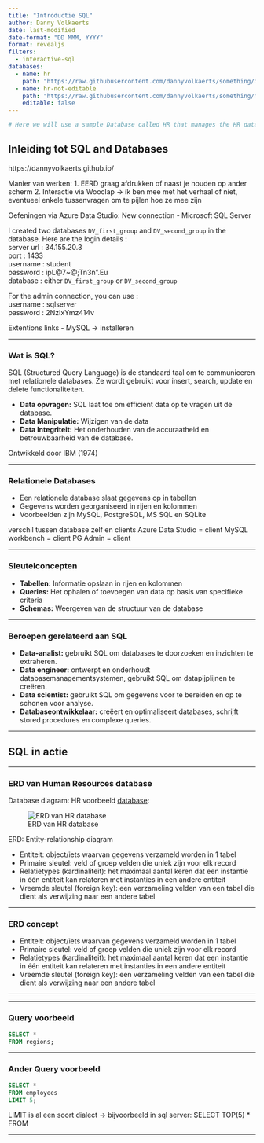 ```yaml
---
title: "Introductie SQL"
author: Danny Volkaerts
date: last-modified
date-format: "DD MMM, YYYY" 
format: revealjs
filters:
  - interactive-sql
databases:
  - name: hr
    path: "https://raw.githubusercontent.com/dannyvolkaerts/something/main/hr.sql"
  - name: hr-not-editable
    path: "https://raw.githubusercontent.com/dannyvolkaerts/something/main/hr.sql"
    editable: false
---
```



```r
# Here we will use a sample Database called HR that manages the HR data of the small businesses which is collected from [www.sqltutorial.org](https://www.sqltutorial.org/sql-sample-database/). And to create the database, a SQLite script file was used when rendering the document. Read the [extension docs](https://github.com/shafayetShafee/interactive-sql#using) for details.
```


## Inleiding tot SQL and Databases

:::{.notes}

https://dannyvolkaerts.github.io/

Manier van werken:
1. EERD graag afdrukken of naast je houden op ander scherm
2. Interactie via Wooclap -> ik ben mee met het verhaal of niet, eventueel enkele tussenvragen om te pijlen hoe ze mee zijn

Oefeningen via Azure Data Studio:
New connection - Microsoft SQL Server

I created two databases `DV_first_group` and `DV_second_group` in the database. Here are the login details :\
server url : 34.155.20.3\
port : 1433\
username : student\
password : ipL@7~@;Tn3n".Eu\
database : either `DV_first_group` or `DV_second_group` \

For the admin connection, you can use :\
username : sqlserver\
password : 2NzIxYmz414v\


Extentions links - MySQL -> installeren

:::

---

### Wat is SQL?

SQL (Structured Query Language) is de standaard taal om te communiceren met relationele databases. Ze wordt gebruikt voor insert, search, update en delete functionaliteiten.


- **Data opvragen:** SQL laat toe om efficient data op te vragen uit de database.
- **Data Manipulatie:** Wijzigen van de data
- **Data Integriteit:** Het onderhouden van de accuraatheid en betrouwbaarheid van de database.

Ontwikkeld door IBM (1974)

---

### Relationele Databases

- Een relationele database slaat gegevens op in tabellen
- Gegevens worden georganiseerd in rijen en kolommen
- Voorbeelden zijn MySQL, PostgreSQL, MS SQL en SQLite

:::{.notes}
verschil tussen database zelf en clients
Azure Data Studio = client
MySQL workbench = client
PG Admin = client
:::

---

### Sleutelconcepten

- **Tabellen:** Informatie opslaan in rijen en kolommen
- **Queries:** Het ophalen of toevoegen van data op basis van specifieke criteria
- **Schemas:** Weergeven van de structuur van de database

---

### Beroepen gerelateerd aan SQL

- **Data-analist:** gebruikt SQL om databases te doorzoeken en inzichten te extraheren.
- **Data engineer:** ontwerpt en onderhoudt databasemanagementsystemen, gebruikt SQL om datapijplijnen te creëren.
- **Data scientist:** gebruikt SQL om gegevens voor te bereiden en op te schonen voor analyse.
- **Databaseontwikkelaar:** creëert en optimaliseert databases, schrijft stored procedures en complexe queries.

---

## SQL in actie

---

### ERD van Human Resources database

Database diagram: HR voorbeeld [database](sql_course_images/hr-SQL-Sample-Database-Schema.pdf): <!-- [SQL tutorial](https://www.sqltutorial.org/sql-sample-database/){preview-link="true" style="text-align: center"} -->

![ERD van HR database](sql_course_images/hr-SQL-Sample-Database-Schema.png){#fig-erd-hr}

:::{.notes}
ERD: Entity-relationship diagram

* Entiteit: object/iets waarvan gegevens verzameld worden in 1 tabel\
* Primaire sleutel: veld of groep velden die uniek zijn voor elk record\
* Relatietypes (kardinaliteit): het maximaal aantal keren dat een instantie in één entiteit kan relateren met instanties in een andere entiteit\
* Vreemde sleutel (foreign key): een verzameling velden van een tabel die dient als verwijzing naar een andere tabel\

:::

---

### ERD concept

* Entiteit: object/iets waarvan gegevens verzameld worden in 1 tabel
* Primaire sleutel: veld of groep velden die uniek zijn voor elk record
* Relatietypes (kardinaliteit): het maximaal aantal keren dat een instantie in één entiteit kan relateren met instanties in een andere entiteit
* Vreemde sleutel (foreign key): een verzameling velden van een tabel die dient als verwijzing naar een andere tabel

---


---

### Query voorbeeld

```.sql
SELECT *
FROM regions;
```

---

### Ander Query voorbeeld

```.sql
SELECT * 
FROM employees 
LIMIT 5;
```

:::{.notes}
LIMIT is al een soort dialect -> bijvoorbeeld in sql server: SELECT TOP(5) * FROM
:::

---
